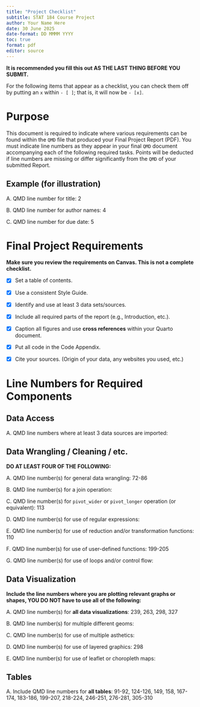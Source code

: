 ---
title: "Project Checklist"
subtitle: STAT 184 Course Project
author: Your Name Here
date: 30 June 2025
date-format: DD MMMM YYYY
toc: true
format: pdf
editor: source
---

\newpage 

**It is recommended you fill this out AS THE LAST THING BEFORE YOU SUBMIT.**

::: callout-note
For the following items that appear as a checklist, you can check them off by putting an `x` within `- [ ]`; that is, it will now be `- [x]`.
:::

# Purpose

This document is required to indicate where various requirements can be found within the `QMD` file that produced your Final Project Report (PDF). You must indicate line numbers as they appear in your final `QMD` document accompanying each of the following required tasks. Points will be deducted if line numbers are missing or differ significantly from the `QMD` of your submitted Report.

## Example (for illustration)

A. QMD line number for title: 2

B. QMD line number for author names: 4

C. QMD line number for due date: 5

\newpage

# Final Project Requirements

**Make sure you review the requirements on Canvas. This is not a complete checklist.**

- [x] Set a table of contents.

- [x] Use a consistent Style Guide.

- [x] Identify and use at least 3 data sets/sources.

- [x] Include all required parts of the report (e.g., Introduction, etc.).

- [x] Caption all figures and use **cross references** within your Quarto document.

- [x] Put all code in the Code Appendix.

- [x] Cite your sources. (Origin of your data, any websites you used, etc.)

# Line Numbers for Required Components

## Data Access

A. QMD line numbers where at least 3 data sources are imported: 

## Data Wrangling / Cleaning / etc.

**DO AT LEAST FOUR OF THE FOLLOWING:**

A. QMD line number(s) for general data wrangling: 72-86

B. QMD line number(s) for a join operation: 

C. QMD line number(s) for `pivot_wider` or `pivot_longer` operation (or equivalent): 113

D. QMD line number(s) for use of regular expressions:

E. QMD line number(s) for use of reduction and/or transformation functions: 110

F. QMD line number(s) for use of user-defined functions: 199-205

G. QMD line number(s) for use of loops and/or control flow:

## Data Visualization

**Include the line numbers where you are plotting relevant graphs or shapes, YOU DO NOT have to use all of the following:**

A. QMD line number(s) for **all data visualizations**: 239, 263, 298, 327

B. QMD line number(s) for multiple different geoms: 

C. QMD line number(s) for use of multiple asthetics: 

D. QMD line number(s) for use of layered graphics: 298

E. QMD line number(s) for use of leaflet or choropleth maps:

## Tables

A. Include QMD line numbers for **all tables**: 91-92, 124-126, 149, 158, 167-174, 183-186, 199-207, 218-224, 246-251, 276-281, 305-310


